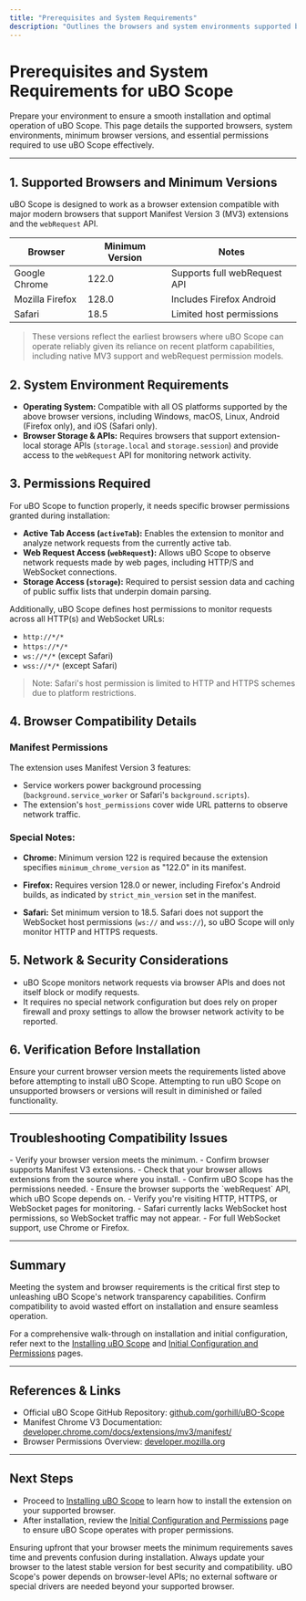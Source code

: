 ```yaml
---
title: "Prerequisites and System Requirements"
description: "Outlines the browsers and system environments supported by uBO Scope, including minimum browser versions and permission requirements. This page equips users to confirm compatibility before installation to avoid wasted effort."
---
```


# Prerequisites and System Requirements for uBO Scope

Prepare your environment to ensure a smooth installation and optimal operation of uBO Scope. This page details the supported browsers, system environments, minimum browser versions, and essential permissions required to use uBO Scope effectively.

---

## 1. Supported Browsers and Minimum Versions

uBO Scope is designed to work as a browser extension compatible with major modern browsers that support Manifest Version 3 (MV3) extensions and the `webRequest` API.

| Browser       | Minimum Version | Notes                          |
| ------------- | --------------- | ------------------------------|
| Google Chrome | 122.0           | Supports full webRequest API   |
| Mozilla Firefox | 128.0          | Includes Firefox Android       |
| Safari        | 18.5            | Limited host permissions       |

> These versions reflect the earliest browsers where uBO Scope can operate reliably given its reliance on recent platform capabilities, including native MV3 support and webRequest permission models.


## 2. System Environment Requirements

- **Operating System:** Compatible with all OS platforms supported by the above browser versions, including Windows, macOS, Linux, Android (Firefox only), and iOS (Safari only).
- **Browser Storage & APIs:** Requires browsers that support extension-local storage APIs (`storage.local` and `storage.session`) and provide access to the `webRequest` API for monitoring network activity.

## 3. Permissions Required

For uBO Scope to function properly, it needs specific browser permissions granted during installation:

- **Active Tab Access (`activeTab`):** Enables the extension to monitor and analyze network requests from the currently active tab.
- **Web Request Access (`webRequest`):** Allows uBO Scope to observe network requests made by web pages, including HTTP/S and WebSocket connections.
- **Storage Access (`storage`):** Required to persist session data and caching of public suffix lists that underpin domain parsing.

Additionally, uBO Scope defines host permissions to monitor requests across all HTTP(s) and WebSocket URLs:

- `http://*/*`
- `https://*/*`
- `ws://*/*` (except Safari)
- `wss://*/*` (except Safari)

> Note: Safari's host permission is limited to HTTP and HTTPS schemes due to platform restrictions.

## 4. Browser Compatibility Details

### Manifest Permissions

The extension uses Manifest Version 3 features:
- Service workers power background processing (`background.service_worker` or Safari's `background.scripts`).
- The extension's `host_permissions` cover wide URL patterns to observe network traffic.

### Special Notes:

- **Chrome:** Minimum version 122 is required because the extension specifies `minimum_chrome_version` as "122.0" in its manifest.

- **Firefox:** Requires version 128.0 or newer, including Firefox's Android builds, as indicated by `strict_min_version` set in the manifest.

- **Safari:** Set minimum version to 18.5. Safari does not support the WebSocket host permissions (`ws://` and `wss://`), so uBO Scope will only monitor HTTP and HTTPS requests.

## 5. Network & Security Considerations

- uBO Scope monitors network requests via browser APIs and does not itself block or modify requests.
- It requires no special network configuration but does rely on proper firewall and proxy settings to allow the browser network activity to be reported.

## 6. Verification Before Installation

Ensure your current browser version meets the requirements listed above before attempting to install uBO Scope. Attempting to run uBO Scope on unsupported browsers or versions will result in diminished or failed functionality.

---

## Troubleshooting Compatibility Issues

<AccordionGroup title="Common Compatibility Issues">
<Accordion title="Extension Not Installing">
- Verify your browser version meets the minimum.
- Confirm browser supports Manifest V3 extensions.
- Check that your browser allows extensions from the source where you install.
</Accordion>
<Accordion title="Extension Installed But No Badge or Data">
- Confirm uBO Scope has the permissions needed.
- Ensure the browser supports the `webRequest` API, which uBO Scope depends on.
- Verify you're visiting HTTP, HTTPS, or WebSocket pages for monitoring.
</Accordion>
<Accordion title="Limited or No WebSocket Monitoring (Safari)">
- Safari currently lacks WebSocket host permissions, so WebSocket traffic may not appear.
- For full WebSocket support, use Chrome or Firefox.
</Accordion>
</AccordionGroup>

---

## Summary

Meeting the system and browser requirements is the critical first step to unleashing uBO Scope's network transparency capabilities. Confirm compatibility to avoid wasted effort on installation and ensure seamless operation.

For a comprehensive walk-through on installation and initial configuration, refer next to the [Installing uBO Scope](../installation-and-setup/installing-ubo-scope) and [Initial Configuration and Permissions](../installation-and-setup/initial-configuration) pages.

---

## References & Links

- Official uBO Scope GitHub Repository: [github.com/gorhill/uBO-Scope](https://github.com/gorhill/uBO-Scope)
- Manifest Chrome V3 Documentation: [developer.chrome.com/docs/extensions/mv3/manifest/](https://developer.chrome.com/docs/extensions/mv3/manifest/)
- Browser Permissions Overview: [developer.mozilla.org](https://developer.mozilla.org/en-US/docs/Mozilla/Add-ons/WebExtensions/Manifest.json/permissions)


---

## Next Steps

- Proceed to [Installing uBO Scope](../installation-and-setup/installing-ubo-scope) to learn how to install the extension on your supported browser.
- After installation, review the [Initial Configuration and Permissions](../installation-and-setup/initial-configuration) page to ensure uBO Scope operates with proper permissions.

<Tip>
Ensuring upfront that your browser meets the minimum requirements saves time and prevents confusion during installation. Always update your browser to the latest stable version for best security and compatibility.
</Tip>

<Note>
uBO Scope's power depends on browser-level APIs; no external software or special drivers are needed beyond your supported browser.
</Note>
